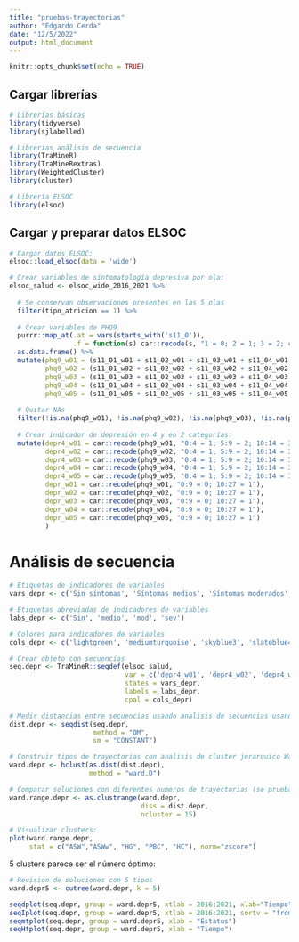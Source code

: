 ```yaml
---
title: "pruebas-trayectorias"
author: "Edgardo Cerda"
date: "12/5/2022"
output: html_document
---
```


```r
knitr::opts_chunk$set(echo = TRUE)
```

## Cargar librerías

```r
# Librerías básicas
library(tidyverse)
library(sjlabelled)

# Librerias análisis de secuencia
library(TraMineR)
library(TraMineRextras)
library(WeightedCluster)
library(cluster)

# Librería ELSOC
library(elsoc)
```

## Cargar y preparar datos ELSOC

```r

# Cargar datos ELSOC:
elsoc::load_elsoc(data = 'wide')

# Crear variables de sintomatología depresiva por ola:
elsoc_salud <- elsoc_wide_2016_2021 %>% 
  
  # Se conservan observaciones presentes en las 5 olas
  filter(tipo_atricion == 1) %>% 
  
  # Crear variables de PHQ9
  purrr::map_at(.at = vars(starts_with('s11_0')), 
                .f = function(s) car::recode(s, "1 = 0; 2 = 1; 3 = 2; c(4, 5) = 3; c(-888, -999) = NA")) %>%
  as.data.frame() %>%  
  mutate(phq9_w01 = (s11_01_w01 + s11_02_w01 + s11_03_w01 + s11_04_w01 + s11_05_w01 + s11_06_w01 + s11_07_w01 + s11_08_w01 + s11_09_w01),
         phq9_w02 = (s11_01_w02 + s11_02_w02 + s11_03_w02 + s11_04_w02 + s11_05_w02 + s11_06_w02 + s11_07_w02 + s11_08_w02 + s11_09_w02),
         phq9_w03 = (s11_01_w03 + s11_02_w03 + s11_03_w03 + s11_04_w03 + s11_05_w03 + s11_06_w03 + s11_07_w03 + s11_08_w03 + s11_09_w03),
         phq9_w04 = (s11_01_w04 + s11_02_w04 + s11_03_w04 + s11_04_w04 + s11_05_w04 + s11_06_w04 + s11_07_w04 + s11_08_w04 + s11_09_w04),
         phq9_w05 = (s11_01_w05 + s11_02_w05 + s11_03_w05 + s11_04_w05 + s11_05_w05 + s11_06_w05 + s11_07_w05 + s11_08_w05 + s11_09_w05)) %>% 
  
  # Quitar NAs
  filter(!is.na(phq9_w01), !is.na(phq9_w02), !is.na(phq9_w03), !is.na(phq9_w04), !is.na(phq9_w05)) %>% 
  
  # Crear indicador de depresión en 4 y en 2 categorías:
  mutate(depr4_w01 = car::recode(phq9_w01, "0:4 = 1; 5:9 = 2; 10:14 = 3; 15:27 = 4"), 
         depr4_w02 = car::recode(phq9_w02, "0:4 = 1; 5:9 = 2; 10:14 = 3; 15:27 = 4"), 
         depr4_w03 = car::recode(phq9_w03, "0:4 = 1; 5:9 = 2; 10:14 = 3; 15:27 = 4"), 
         depr4_w04 = car::recode(phq9_w04, "0:4 = 1; 5:9 = 2; 10:14 = 3; 15:27 = 4"), 
         depr4_w05 = car::recode(phq9_w05, "0:4 = 1; 5:9 = 2; 10:14 = 3; 15:27 = 4"),
         depr_w01 = car::recode(phq9_w01, "0:9 = 0; 10:27 = 1"), 
         depr_w02 = car::recode(phq9_w02, "0:9 = 0; 10:27 = 1"), 
         depr_w03 = car::recode(phq9_w03, "0:9 = 0; 10:27 = 1"),  
         depr_w04 = car::recode(phq9_w04, "0:9 = 0; 10:27 = 1"), 
         depr_w05 = car::recode(phq9_w05, "0:9 = 0; 10:27 = 1")
         )

```

# Análisis de secuencia

```r
# Etiquetas de indicadores de variables
vars_depr <- c('Sin síntomas', 'Síntomas medios', 'Síntomas moderados', 'Síntomas severos')

# Etiquetas abreviadas de indicadores de variables
labs_depr <- c('Sin', 'medio', 'mod', 'sev')

# Colores para indicadores de variables
cols_depr <- c('lightgreen', 'mediumturquoise', 'skyblue3', 'slateblue4')

# Crear objeto con secuencias
seq.depr <- TraMineR::seqdef(elsoc_salud, 
                             var = c('depr4_w01', 'depr4_w02', 'depr4_w03', 'depr4_w04', 'depr4_w05'), 
                             states = vars_depr, 
                             labels = labs_depr,
                             cpal = cols_depr)

# Medir distancias entre secuencias usando analisis de secuencias usando optimal matching analysis
dist.depr <- seqdist(seq.depr, 
                     method = "OM", 
                     sm = "CONSTANT")

# Construir tipos de trayectorias con analisis de cluster jerarquico Ward
ward.depr <- hclust(as.dist(dist.depr), 
                    method = "ward.D")

# Comparar soluciones con diferentes numeros de trayectorias (se prueban de 1 a 15 clusters)
ward.range.depr <- as.clustrange(ward.depr, 
                                 diss = dist.depr, 
                                 ncluster = 15)

# Visualizar clusters:
plot(ward.range.depr, 
     stat = c("ASW","ASWw", "HG", "PBC", "HC"), norm="zscore")
```

5 clusters parece ser el número óptimo:

```r
# Revision de soluciones con 5 tipos
ward.depr5 <- cutree(ward.depr, k = 5)

seqdplot(seq.depr, group = ward.depr5, xtlab = 2016:2021, xlab="Tiempo")
seqIplot(seq.depr, group = ward.depr5, xtlab = 2016:2021, sortv = "from.start", xlab = "Tiempo")
seqmtplot(seq.depr, group = ward.depr5, xlab = "Estatus")
seqHtplot(seq.depr, group = ward.depr5, xlab = "Tiempo")


```


